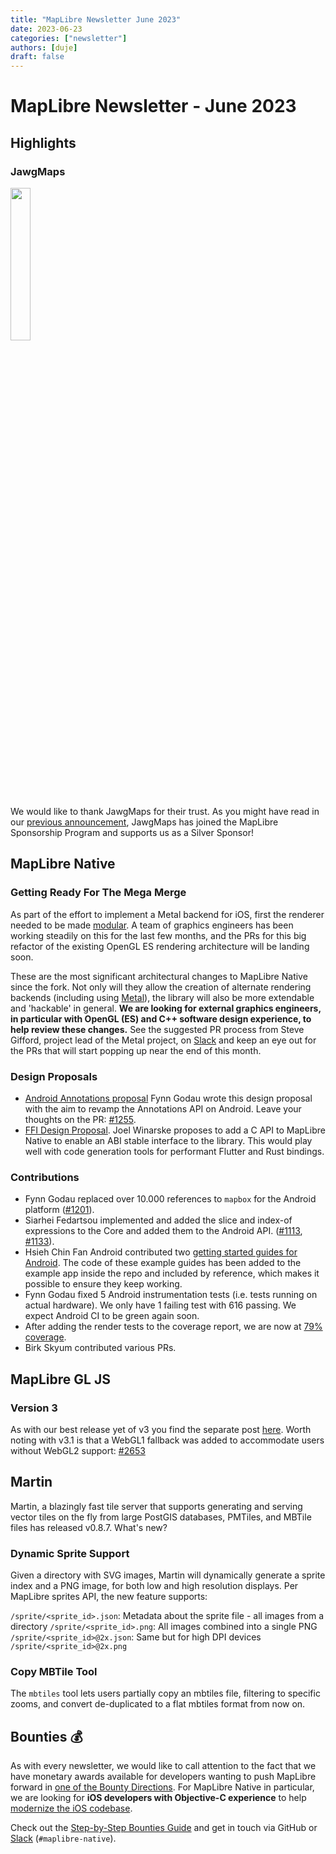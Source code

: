 ```yaml
---
title: "MapLibre Newsletter June 2023"
date: 2023-06-23
categories: ["newsletter"]
authors: [duje]
draft: false
---
```


# MapLibre Newsletter - June 2023

## Highlights

### JawgMaps

<a href="https://www.jawg.io/en/">
  <img src="img/jawgmaps-logo.svg" width="25%" />
</a>

We would like to thank JawgMaps for their trust. As you might have read in our [previous announcement](https://maplibre.org/news/2023-06-22-jawgmaps-becomes-a-maplibre-silver-sponsor/), JawgMaps has joined the MapLibre Sponsorship Program and supports us as a Silver Sponsor!

## MapLibre Native

### Getting Ready For The Mega Merge

As part of the effort to implement a Metal backend for iOS, first the renderer needed to be made [modular](https://github.com/maplibre/maplibre-native/blob/main/design-proposals/2022-10-27-rendering-modularization.md). A team of graphics engineers has been working steadily on this for the last few months, and the PRs for this big refactor of the existing OpenGL ES rendering architecture will be landing soon.

These are the most significant architectural changes to MapLibre Native since the fork. Not only will they allow the creation of alternate rendering backends (including using [Metal](<https://en.wikipedia.org/wiki/Metal_(API)>)), the library will also be more extendable and 'hackable' in general. **We are looking for external graphics engineers, in particular with OpenGL (ES) and C++ software design experience, to help review these changes.** See the suggested PR process from Steve Gifford, project lead of the Metal project, on [Slack](https://osmus.slack.com/archives/C02B2CBSNBU/p1686938801960959) and keep an eye out for the PRs that will start popping up near the end of this month.

### Design Proposals

- [Android Annotations proposal](https://github.com/fynngodau/maplibre-native/blob/annotations-proposal/design-proposals/2023-06-17-android-annotations.md) Fynn Godau wrote this design proposal with the aim to revamp the Annotations API on Android. Leave your thoughts on the PR: [#1255](https://github.com/maplibre/maplibre-native/pull/1255).
- [FFI Design Proposal](https://github.com/maplibre/maplibre-native/pull/1254). Joel Winarske proposes to add a C API to MapLibre Native to enable an ABI stable interface to the library. This would play well with code generation tools for performant Flutter and Rust bindings.

### Contributions

- Fynn Godau replaced over 10.000 references to `mapbox` for the Android platform ([#1201](https://github.com/maplibre/maplibre-native/pull/1201)).
- Siarhei Fedartsou implemented and added the slice and index-of expressions to the Core and added them to the Android API. ([#1113](https://github.com/maplibre/maplibre-native/pull/1113), [#1133](https://github.com/maplibre/maplibre-native/pull/1133)).
- Hsieh Chin Fan Android contributed two [getting started guides for Android](https://maplibre.org/maplibre-native/docs/book/android/annotation-guide.html). The code of these example guides has been added to the example app inside the repo and included by reference, which makes it possible to ensure they keep working.
- Fynn Godau fixed 5 Android instrumentation tests (i.e. tests running on actual hardware). We only have 1 failing test with 616 passing. We expect Android CI to be green again soon.
- After adding the render tests to the coverage report, we are now at [79% coverage](https://app.codecov.io/github/maplibre/maplibre-native).
- Birk Skyum contributed various PRs.

## MapLibre GL JS

### Version 3

As with our best release yet of v3 you find the separate post [here](https://maplibre.org/news/2023-05-23-maplibre-gl-js-v3/). Worth noting with v3.1 is that a WebGL1 fallback was added to accommodate users without WebGL2 support: [#2653](https://github.com/maplibre/maplibre-gl-js/issues/2653)

## Martin

Martin, a blazingly fast tile server that supports generating and serving vector tiles on the fly from large PostGIS databases, PMTiles, and MBTile files has released v0.8.7. What's new?

### Dynamic Sprite Support

Given a directory with SVG images, Martin will dynamically generate a sprite index and a PNG image, for both low and high resolution displays. Per MapLibre sprites API, the new feature supports:

`/sprite/<sprite_id>.json`: Metadata about the sprite file - all images from a directory
`/sprite/<sprite_id>.png`: All images combined into a single PNG
`/sprite/<sprite_id>@2x.json`: Same but for high DPI devices
`/sprite/<sprite_id>@2x.png`

### Copy MBTile Tool

The `mbtiles` tool lets users partially copy an mbtiles file, filtering to specific zooms, and convert de-duplicated to a flat mbtiles format from now on.

## Bounties 💰

As with every newsletter, we would like to call attention to the fact that we have monetary awards available for developers wanting to push MapLibre forward in [one of the Bounty Directions](https://github.com/maplibre/maplibre/issues?q=is%3Aissue+is%3Aopen+label%3A%22bounty+direction%22). For MapLibre Native in particular, we are looking for **iOS developers with Objective-C experience** to help [modernize the iOS codebase](https://github.com/maplibre/maplibre-native/issues/1248).

Check out the [Step-by-Step Bounties Guide](https://maplibre.org/roadmap/step-by-step-bounties-guide/) and get in touch via GitHub or [Slack](https://slack.openstreetmap.us/) (`#maplibre-native`).
